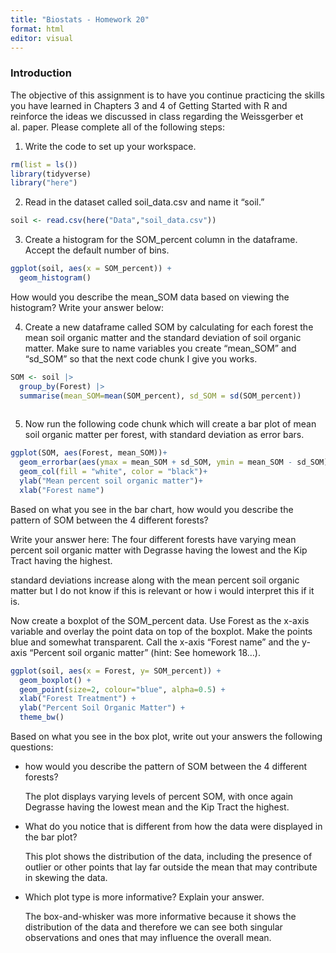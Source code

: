 ```yaml
---
title: "Biostats - Homework 20"
format: html
editor: visual
---
```


### Introduction

The objective of this assignment is to have you continue practicing the skills you have learned in Chapters 3 and 4 of Getting Started with R and reinforce the ideas we discussed in class regarding the Weissgerber et al. paper. Please complete all of the following steps:

1.  Write the code to set up your workspace.

```r
rm(list = ls())
library(tidyverse)
library("here")
```

2.  Read in the dataset called soil_data.csv and name it "soil."

```r
soil <- read.csv(here("Data","soil_data.csv"))
```

3.  Create a histogram for the SOM_percent column in the dataframe. Accept the default number of bins.

```r
ggplot(soil, aes(x = SOM_percent)) + 
  geom_histogram()
```

How would you describe the mean_SOM data based on viewing the histogram? Write your answer below:

4.  Create a new dataframe called SOM by calculating for each forest the mean soil organic matter and the standard deviation of soil organic matter. Make sure to name variables you create "mean_SOM" and "sd_SOM" so that the next code chunk I give you works.

```r
SOM <- soil |>
  group_by(Forest) |>
  summarise(mean_SOM=mean(SOM_percent), sd_SOM = sd(SOM_percent))
  

```

5.  Now run the following code chunk which will create a bar plot of mean soil organic matter per forest, with standard deviation as error bars.

```r
ggplot(SOM, aes(Forest, mean_SOM))+
  geom_errorbar(aes(ymax = mean_SOM + sd_SOM, ymin = mean_SOM - sd_SOM), width = 0.2)+
  geom_col(fill = "white", color = "black")+
  ylab("Mean percent soil organic matter")+
  xlab("Forest name")
```

Based on what you see in the bar chart, how would you describe the pattern of SOM between the 4 different forests?

Write your answer here: The four different forests have varying mean percent soil organic matter with Degrasse having the lowest and the Kip Tract having the highest.

standard deviations increase along with the mean percent soil organic matter but I do not know if this is relevant or how i would interpret this if it is.

Now create a boxplot of the SOM_percent data. Use Forest as the x-axis variable and overlay the point data on top of the boxplot. Make the points blue and somewhat transparent. Call the x-axis "Forest name" and the y-axis "Percent soil organic matter" (hint: See homework 18...).

```r
ggplot(soil, aes(x = Forest, y= SOM_percent)) + 
  geom_boxplot() + 
  geom_point(size=2, colour="blue", alpha=0.5) + 
  xlab("Forest Treatment") + 
  ylab("Percent Soil Organic Matter") + 
  theme_bw()

```

Based on what you see in the box plot, write out your answers the following questions:

-   how would you describe the pattern of SOM between the 4 different forests?

    The plot displays varying levels of percent SOM, with once again Degrasse having the lowest mean and the Kip Tract the highest.

-   What do you notice that is different from how the data were displayed in the bar plot?

    This plot shows the distribution of the data, including the presence of outlier or other points that lay far outside the mean that may contribute in skewing the data.

-   Which plot type is more informative? Explain your answer.

    The box-and-whisker was more informative because it shows the distribution of the data and therefore we can see both singular observations and ones that may influence the overall mean.
